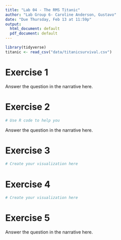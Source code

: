 ```yaml
---
title: "Lab 04 - The RMS Titanic"
author: "Lab Group 6- Caroline Anderson, Gustavo"
date: "Due Thursday, Feb 13 at 11:59p"
output:
  html_document: default
  pdf_document: default
---
```



```r
library(tidyverse)
titanic <- read_csv("data/titanicsurvival.csv")
```

# Exercise 1

Answer the question in the narrative here.

# Exercise 2

```r
# Use R code to help you
```

Answer the question in the narrative here.

# Exercise 3

```r
# Create your visualization here
```

# Exercise 4

```r
# Create your visualization here
```

# Exercise 5

Answer the question in the narrative here.

    